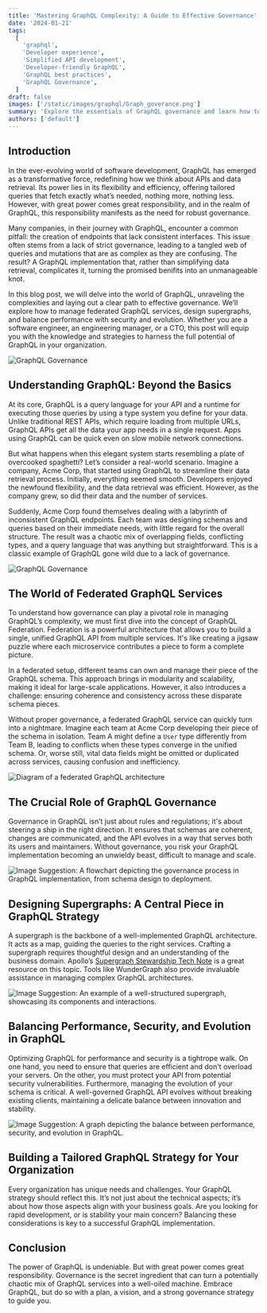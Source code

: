 ```yaml
---
title: 'Mastering GraphQL Complexity: A Guide to Effective Governance'
date: '2024-01-21'
tags:
  [
    'graphql',
    'Developer experience',
    'Simplified API development',
    'Developer-friendly GraphQL',
    'GraphQL best practices',
    'GraphQL Governance',
  ]
draft: false
images: ['/static/images/graphql/Graph_goverance.png']
summary: 'Explore the essentials of GraphQL governance and learn how to simplify complex GraphQL APIs in our comprehensive guide. Master the best practices for streamlined API management and enhance your GraphQL strategy with our expert insights. Perfect for software engineers, managers, and CTOs.'
authors: ['default']
---
```


## Introduction

In the ever-evolving world of software development, GraphQL has emerged as a transformative force, redefining how we think about APIs and data retrieval. Its power lies in its flexibility and efficiency, offering tailored queries that fetch exactly what’s needed, nothing more, nothing less. However, with great power comes great responsibility, and in the realm of GraphQL, this responsibility manifests as the need for robust governance.

Many companies, in their journey with GraphQL, encounter a common pitfall: the creation of endpoints that lack consistent interfaces. This issue often stems from a lack of strict governance, leading to a tangled web of queries and mutations that are as complex as they are confusing. The result? A GraphQL implementation that, rather than simplifying data retrieval, complicates it, turning the promised benifits into an unmanageable knot.

In this blog post, we will delve into the world of GraphQL, unraveling the complexities and laying out a clear path to effective governance. We’ll explore how to manage federated GraphQL services, design supergraphs, and balance performance with security and evolution. Whether you are a software engineer, an engineering manager, or a CTO, this post will equip you with the knowledge and strategies to harness the full potential of GraphQL in your organization.

![GraphQL Governance](/static/images/graphql/Graph_goverance.png)

## Understanding GraphQL: Beyond the Basics

At its core, GraphQL is a query language for your API and a runtime for executing those queries by using a type system you define for your data. Unlike traditional REST APIs, which require loading from multiple URLs, GraphQL APIs get all the data your app needs in a single request. Apps using GraphQL can be quick even on slow mobile network connections.

But what happens when this elegant system starts resembling a plate of overcooked spaghetti? Let’s consider a real-world scenario. Imagine a company, Acme Corp, that started using GraphQL to streamline their data retrieval process. Initially, everything seemed smooth. Developers enjoyed the newfound flexibility, and the data retrieval was efficient. However, as the company grew, so did their data and the number of services.

Suddenly, Acme Corp found themselves dealing with a labyrinth of inconsistent GraphQL endpoints. Each team was designing schemas and queries based on their immediate needs, with little regard for the overall structure. The result was a chaotic mix of overlapping fields, conflicting types, and a query language that was anything but straightforward. This is a classic example of GraphQL gone wild due to a lack of governance.

![GraphQL Governance](/static/images/graphql/software_engineer_team_perplexed.png)

## The World of Federated GraphQL Services

To understand how governance can play a pivotal role in managing GraphQL’s complexity, we must first dive into the concept of GraphQL Federation. Federation is a powerful architecture that allows you to build a single, unified GraphQL API from multiple services. It's like creating a jigsaw puzzle where each microservice contributes a piece to form a complete picture.

In a federated setup, different teams can own and manage their piece of the GraphQL schema. This approach brings in modularity and scalability, making it ideal for large-scale applications. However, it also introduces a challenge: ensuring coherence and consistency across these disparate schema pieces.

Without proper governance, a federated GraphQL service can quickly turn into a nightmare. Imagine each team at Acme Corp developing their piece of the schema in isolation. Team A might define a `User` type differently from Team B, leading to conflicts when these types converge in the unified schema. Or, worse still, vital data fields might be omitted or duplicated across services, causing confusion and inefficiency.

![Diagram of a federated GraphQL architecture](image-url-here)

## The Crucial Role of GraphQL Governance

Governance in GraphQL isn’t just about rules and regulations; it's about steering a ship in the right direction. It ensures that schemas are coherent, changes are communicated, and the API evolves in a way that serves both its users and maintainers. Without governance, you risk your GraphQL implementation becoming an unwieldy beast, difficult to manage and scale.

![Image Suggestion: A flowchart depicting the governance process in GraphQL implementation, from schema design to deployment.]()

## Designing Supergraphs: A Central Piece in GraphQL Strategy

A supergraph is the backbone of a well-implemented GraphQL architecture. It acts as a map, guiding the queries to the right services. Crafting a supergraph requires thoughtful design and an understanding of the business domain. Apollo’s [Supergraph Stewardship Tech Note](https://www.apollographql.com/docs/technotes/TN0025-supergraph-stewardship/) is a great resource on this topic. Tools like WunderGraph also provide invaluable assistance in managing complex GraphQL architectures.

![Image Suggestion: An example of a well-structured supergraph, showcasing its components and interactions.]()

## Balancing Performance, Security, and Evolution in GraphQL

Optimizing GraphQL for performance and security is a tightrope walk. On one hand, you need to ensure that queries are efficient and don't overload your servers. On the other, you must protect your API from potential security vulnerabilities. Furthermore, managing the evolution of your schema is critical. A well-governed GraphQL API evolves without breaking existing clients, maintaining a delicate balance between innovation and stability.

![Image Suggestion: A graph depicting the balance between performance, security, and evolution in GraphQL.]()

## Building a Tailored GraphQL Strategy for Your Organization

Every organization has unique needs and challenges. Your GraphQL strategy should reflect this. It’s not just about the technical aspects; it’s about how those aspects align with your business goals. Are you looking for rapid development, or is stability your main concern? Balancing these considerations is key to a successful GraphQL implementation.

## Conclusion

The power of GraphQL is undeniable. But with great power comes great responsibility. Governance is the secret ingredient that can turn a potentially chaotic mix of GraphQL services into a well-oiled machine. Embrace GraphQL, but do so with a plan, a vision, and a strong governance strategy to guide you.

<BlogNewsletterForm title="Get twice as much done with a fifth of the code." />
